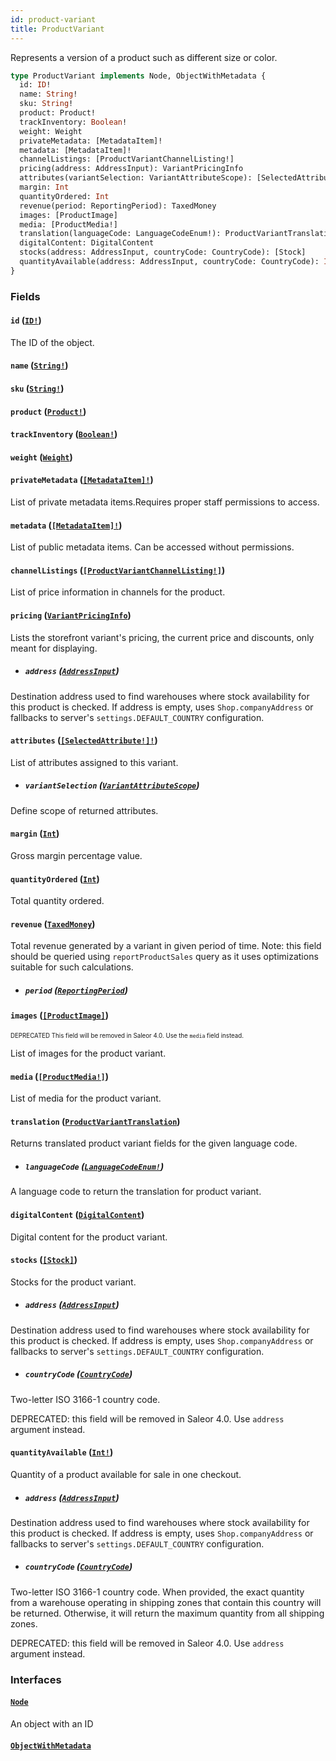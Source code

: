 ```yaml
---
id: product-variant
title: ProductVariant
---
```


Represents a version of a product such as different size or color.

```graphql
type ProductVariant implements Node, ObjectWithMetadata {
  id: ID!
  name: String!
  sku: String!
  product: Product!
  trackInventory: Boolean!
  weight: Weight
  privateMetadata: [MetadataItem]!
  metadata: [MetadataItem]!
  channelListings: [ProductVariantChannelListing!]
  pricing(address: AddressInput): VariantPricingInfo
  attributes(variantSelection: VariantAttributeScope): [SelectedAttribute!]!
  margin: Int
  quantityOrdered: Int
  revenue(period: ReportingPeriod): TaxedMoney
  images: [ProductImage]
  media: [ProductMedia!]
  translation(languageCode: LanguageCodeEnum!): ProductVariantTranslation
  digitalContent: DigitalContent
  stocks(address: AddressInput, countryCode: CountryCode): [Stock]
  quantityAvailable(address: AddressInput, countryCode: CountryCode): Int!
}
```

### Fields

#### `id` ([`ID!`](/developer/api-reference/scalars/id.mdx))

The ID of the object.

#### `name` ([`String!`](/developer/api-reference/scalars/string.mdx))

#### `sku` ([`String!`](/developer/api-reference/scalars/string.mdx))

#### `product` ([`Product!`](/developer/api-reference/objects/product.mdx))

#### `trackInventory` ([`Boolean!`](/developer/api-reference/scalars/boolean.mdx))

#### `weight` ([`Weight`](/developer/api-reference/objects/weight.mdx))

#### `privateMetadata` ([`[MetadataItem]!`](/developer/api-reference/objects/metadata-item.mdx))

List of private metadata items.Requires proper staff permissions to access.

#### `metadata` ([`[MetadataItem]!`](/developer/api-reference/objects/metadata-item.mdx))

List of public metadata items. Can be accessed without permissions.

#### `channelListings` ([`[ProductVariantChannelListing!]`](/developer/api-reference/objects/product-variant-channel-listing.mdx))

List of price information in channels for the product.

#### `pricing` ([`VariantPricingInfo`](/developer/api-reference/objects/variant-pricing-info.mdx))

Lists the storefront variant's pricing, the current price and discounts, only meant for displaying.

- ##### `address` ([`AddressInput`](/developer/api-reference/inputs/address-input.mdx))

Destination address used to find warehouses where stock availability for this product is checked. If address is empty, uses `Shop.companyAddress` or fallbacks to server's `settings.DEFAULT_COUNTRY` configuration.

#### `attributes` ([`[SelectedAttribute!]!`](/developer/api-reference/objects/selected-attribute.mdx))

List of attributes assigned to this variant.

- ##### `variantSelection` ([`VariantAttributeScope`](/developer/api-reference/enums/variant-attribute-scope.mdx))

Define scope of returned attributes.

#### `margin` ([`Int`](/developer/api-reference/scalars/int.mdx))

Gross margin percentage value.

#### `quantityOrdered` ([`Int`](/developer/api-reference/scalars/int.mdx))

Total quantity ordered.

#### `revenue` ([`TaxedMoney`](/developer/api-reference/objects/taxed-money.mdx))

Total revenue generated by a variant in given period of time. Note: this field should be queried using `reportProductSales` query as it uses optimizations suitable for such calculations.

- ##### `period` ([`ReportingPeriod`](/developer/api-reference/enums/reporting-period.mdx))

#### `images` ([`[ProductImage]`](/developer/api-reference/objects/product-image.mdx))

<sub><sup><span className="deprecatedTag">DEPRECATED</span> This field will be removed in Saleor 4.0. Use the `media` field instead.</sup></sub>

List of images for the product variant.

#### `media` ([`[ProductMedia!]`](/developer/api-reference/objects/product-media.mdx))

List of media for the product variant.

#### `translation` ([`ProductVariantTranslation`](/developer/api-reference/objects/product-variant-translation.mdx))

Returns translated product variant fields for the given language code.

- ##### `languageCode` ([`LanguageCodeEnum!`](/developer/api-reference/enums/language-code-enum.mdx))

A language code to return the translation for product variant.

#### `digitalContent` ([`DigitalContent`](/developer/api-reference/objects/digital-content.mdx))

Digital content for the product variant.

#### `stocks` ([`[Stock]`](/developer/api-reference/objects/stock.mdx))

Stocks for the product variant.

- ##### `address` ([`AddressInput`](/developer/api-reference/inputs/address-input.mdx))

Destination address used to find warehouses where stock availability for this product is checked. If address is empty, uses `Shop.companyAddress` or fallbacks to server's `settings.DEFAULT_COUNTRY` configuration.

- ##### `countryCode` ([`CountryCode`](/developer/api-reference/enums/country-code.mdx))

Two-letter ISO 3166-1 country code.

DEPRECATED: this field will be removed in Saleor 4.0. Use `address` argument instead.

#### `quantityAvailable` ([`Int!`](/developer/api-reference/scalars/int.mdx))

Quantity of a product available for sale in one checkout.

- ##### `address` ([`AddressInput`](/developer/api-reference/inputs/address-input.mdx))

Destination address used to find warehouses where stock availability for this product is checked. If address is empty, uses `Shop.companyAddress` or fallbacks to server's `settings.DEFAULT_COUNTRY` configuration.

- ##### `countryCode` ([`CountryCode`](/developer/api-reference/enums/country-code.mdx))

Two-letter ISO 3166-1 country code. When provided, the exact quantity from a warehouse operating in shipping zones that contain this country will be returned. Otherwise, it will return the maximum quantity from all shipping zones.

DEPRECATED: this field will be removed in Saleor 4.0. Use `address` argument instead.

### Interfaces

#### [`Node`](/developer/api-reference/interfaces/node.mdx)

An object with an ID

#### [`ObjectWithMetadata`](/developer/api-reference/interfaces/object-with-metadata.mdx)
